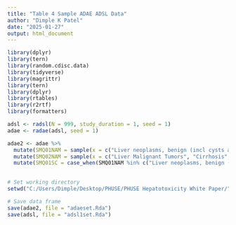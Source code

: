 ```yaml
---
title: "Table 4 Sample ADAE ADSL Data"
author: "Dimple K Patel"
date: "2025-01-27"
output: html_document
---
```


```r
library(dplyr)
library(tern)
library(random.cdisc.data)
library(tidyverse)
library(magrittr)
library(tern)
library(dplyr)
library(rtables)
library(r2rtf)
library(formatters)

adsl <- radsl(N = 999, study_duration = 1, seed = 1)
adae <- radae(adsl, seed = 1)

adae2 <- adae %>% 
  mutate(SMQ01NAM = sample(x = c("Liver neoplasms, benign (incl cysts and polyps)", "Hepatitis, non-infectious", "Liver neoplasms, malignant and unspecified", "Hepatic failure, fibrosis, and cirrhosis and other liver damage-related conditions", ""), prob = c(0.043, .036, .061, .025, .871), n(), replace = TRUE)) %>% 
  mutate(SMQ02NAM = sample(x = c("Liver Malignant Tumors", "Cirrhosis", ""), prob = c(0.01113, 0.095, .7937), n(), replace = TRUE)) %>% 
  mutate(SMQ01SC = case_when(SMQ01NAM %in% c("Liver neoplasms, benign (incl cysts and polyps)", "Hepatitis, non-infectious", "Liver neoplasms, malignant and unspecified", "Hepatic failure, fibrosis, and cirrhosis and other liver damage-related conditions") ~ "Narrow"), SMQ02SC = case_when(SMQ02NAM %in% c("Liver Malignant Tumors", "Cirrhosis") ~ "Broad")) 
  

# Set working directory
setwd("C:/Users/Dimple/Desktop/PHUSE/PHUSE Hepatotoxicity White Paper/")  

# Save data frame
save(adae2, file = "adaeset.Rda")          
save(adsl, file = "adsl1set.Rda")   

```
